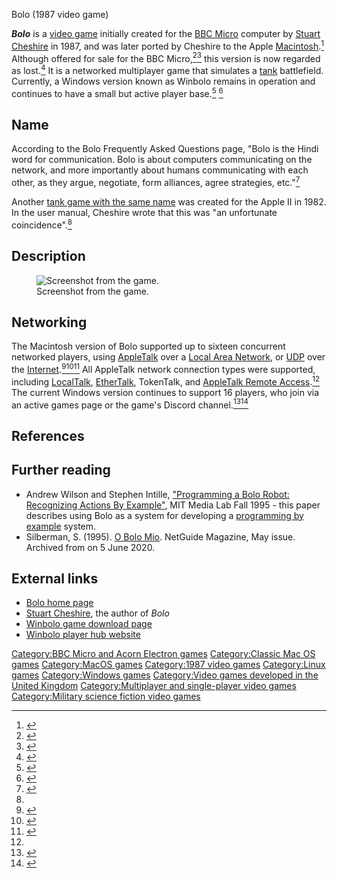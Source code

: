 Bolo (1987 video game)
{{more citations needed|date=June 2020}}
{{Use dmy dates|date=September 2022}}
{{Infobox video game
| title = Bolo
|image = Bolo (1987 video game).jpeg
|developer = Various
|publisher = Various
|designer =
|engine =
|released = [[1987 in video gaming|1987]]
|genre = [[Tactical shooter]]
|modes = [[Single player]], [[Multiplayer video game|Multiplayer]]
|platforms = [[BBC Micro]], [[Mac OS]], [[Mac OS X]], [[Linux]], [[Microsoft Windows|Windows]]
}}

'''''Bolo''''' is a [[video game]] initially created for the [[BBC Micro]] computer by [[Stuart Cheshire]] in 1987, and was later ported by Cheshire to the Apple [[Classic Mac OS|Macintosh]].<ref name="BoloManual">{{cite web
| url = http://bishop.mc.duke.edu/bolo/guides/bolomanual/
| title = MacBolo Instructions
| accessdate = 27 May 2007
| archive-url = https://web.archive.org/web/20070518053532/http://bishop.mc.duke.edu/bolo/guides/bolomanual/
| archive-date = 18 May 2007
| url-status = dead}}</ref> Although offered for sale for the BBC Micro,<ref name="acornuser198901">{{cite news | url=https://archive.org/details/AcornUser078-Jan89/page/n131/mode/1up | title=Bolo! | work=Acorn User | author=go-dax | date=January 1989 | access-date=30 April 2021 | pages=139}}</ref><ref name="worldinpixels-2020">{{cite web | url=https://www.idesine.com/blogs/news/the-mysterious-delos-d-harriman-talks-about-the-unreleased-bolo-in-an-extended-excerpt-from-acorn-a-world-in-pixels | title= Delos D.Harriman talks about unreleased Bolo | work=World in Pixels | author=idesine | date=November 2020}}</ref> this version is now regarded as lost.<ref name="sth">{{cite web | url=https://www.stairwaytohell.com/lostandfound/homepage.html | title=Lost and Found | website=Stairway to Hell | access-date=30 April 2021}}</ref> It is a networked multiplayer game that simulates a [[tank]] battlefield. Currently, a Windows version known as Winbolo remains in operation and continues to have a small but active player base.<ref>{{Cite web |title=WinBolo.com: Downloads |url=http://www.winbolo.com/downloads.php |access-date=2023-07-10 |website=www.winbolo.com}}</ref> <ref>{{Cite web |title=WinBolo.net: Index |url=http://winbolo.net/ |access-date=2023-07-10 |website=winbolo.net}}</ref>

==Name==
According to the Bolo Frequently Asked Questions page, "Bolo is the Hindi word for communication. Bolo is about computers communicating on the network, and more importantly about humans communicating with each other, as they argue, negotiate, form alliances, agree strategies, etc."<ref name="Bolo FAQ">{{cite web
| url = http://bishop.mc.duke.edu/bolo/guides/stuartfaq.html
| title = Frequently Asked Questions
| accessdate = 27 May 2007
| archive-url = https://web.archive.org/web/20070518233700/http://bishop.mc.duke.edu/bolo/guides/stuartfaq.html
| archive-date = 18 May 2007
| url-status = dead}}</ref>

Another [[Bolo (1982 video game)|tank game with the same name]] was created for the Apple II in 1982. In the user manual, Cheshire wrote that this was "an unfortunate coincidence".<ref name="BoloManual" />

== Description ==
[[File:pillwar.png|thumb|left|Screenshot from the game.]]

== Networking ==
The Macintosh version of Bolo supported up to sixteen concurrent networked players,
using [[AppleTalk]] over a [[Local_area_network|Local Area Network]],
or [[User_Datagram_Protocol|UDP]] over the [[Internet]].<ref name="faq1">{{cite web | url=http://bolo.net/rgb-faq1.txt | title= rec.games.bolo Frequently Asked Questions (FAQ) - Part 1 | author=Cory L. Scott | date=May 1995}}</ref><ref name="faq2">{{cite web | url=http://bolo.net/rgb-faq2.txt | title= rec.games.bolo Frequently Asked Questions (FAQ) - Part 2 | author=Cory L. Scott | date=May 1995}}</ref><ref name="VirtualCommunity">{{cite journal |last1=Moore |first1=Eric |title=The Bolo Game: Exploration of a High-Tech Virtual Community |journal=Advances in Consumer Research |date=1996 |volume=23 |pages=167–171 |url=https://www.acrwebsite.org/volumes/7937/volumes/v23/NA-23/full |access-date=1 November 2021}}</ref> All AppleTalk network connection types were supported, including [[LocalTalk]], [[AppleTalk#EtherTalk, TokenTalk and AppleShare|EtherTalk]], TokenTalk, and [[AppleTalk Remote Access]].<ref name="BoloManual" /> The current Windows version continues to support 16 players, who join via an active games page or the game's Discord channel.<ref>{{Cite web |title=WinBolo.net: Active Games |url=http://winbolo.net/activegames.php |access-date=2023-07-10 |website=winbolo.net}}</ref><ref>{{Cite web |title=Join the WinBolo Discord Server! |url=https://discord.com/invite/hkxKS3r |access-date=2023-07-10 |website=Discord}}</ref>

== References ==
{{reflist}}

==Further reading==
{{refbegin}}
* Andrew Wilson and Stephen Intille, [http://web.media.mit.edu/~intille/II/inducting_indy.html "Programming a Bolo Robot: Recognizing Actions By Example"], MIT Media Lab Fall 1995 - this paper describes using Bolo as a system for developing a [[programming by example]] system.<!--Did this paper appear in a peer-reviewed journal, or has it been cited by other papers a significant number of times?-->
* Silberman, S. (1995). [https://web.archive.org/web/20200605182242/http://www.bolo.net/O%20Bolo%20Mio,%20Steve%20Silberman,%20NetGuide%20Magazine,%20May%201995.pdf O Bolo Mio]. NetGuide Magazine, May issue. Archived from on 5 June 2020.
{{refend}}

== External links ==
*[http://www.bolo.net/ Bolo home page]
*[http://www.stuartcheshire.org/ Stuart Cheshire], the author of ''Bolo''
*[http://www.winbolo.com/downloads.php Winbolo game download page]
*[http://winbolo.net/index.php Winbolo player hub website]

{{DEFAULTSORT:Bolo (Video Game)}}
[[Category:BBC Micro and Acorn Electron games]]
[[Category:Classic Mac OS games]]
[[Category:MacOS games]]
[[Category:1987 video games]]
[[Category:Linux games]]
[[Category:Windows games]]
[[Category:Video games developed in the United Kingdom]]
[[Category:Multiplayer and single-player video games]]
[[Category:Military science fiction video games]]